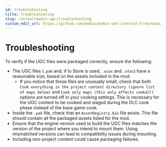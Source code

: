 ```yaml
---
id: troubleshooting
title: Troubleshooting
slug: /unreal/modio-ugc/troubleshooting
custom_edit_url: https://github.com/modio/modio-ue4-internal/tree/main/Plugins/ModioUGC/Doc/doc_root/en-us/ue-modio-ugc/troubleshooting.mdx
---
```


# Troubleshooting

To verify if the UGC files were packaged correctly, ensure the following:

- The UGC files (`.pak` and, if Io Store is used, `.ucas` and `.utoc`) have a reasonable size, based on the assets included in the mod.
  - If you notice that these files are unusually small, check that both `Cook everything in the project content directory (ignore list of maps below)` and `Cook only maps (this only affects cookall)` options are turned off in your cooking settings. This is necessary for the UGC content to be cooked and staged during the DLC cook phase instead of the base game cook.
- Inside the `.pak` file, check that an `AssetRegistry.bin` file exists. This file should contain all the packaged assets listed for the mod.
- Ensure that the engine version used to build the UGC files matches the version of the project where you intend to mount them. Using mismatched versions can lead to compatibility issues during mounting.
- Including non-project content could cause packaging failures.